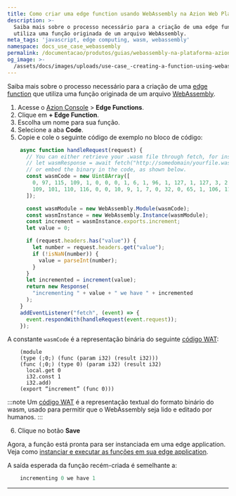 ```yaml
---
title: Como criar uma edge function usando WebAssembly na Azion Web Platform
description: >-
  Saiba mais sobre o processo necessário para a criação de uma edge function que
  utiliza uma função originada de um arquivo WebAssembly.
meta_tags: 'javascript, edge computing, wasm, webassembly'
namespace: docs_use_case_webassembly
permalink: /documentacao/produtos/guias/webassembly-na-plataforma-azion/
og_image: >-
  /assets/docs/images/uploads/use-case_-creating-a-function-using-webassembly.png
---
```


Saiba mais sobre o processo necessário para a criação de uma [edge function](/pt-br/documentacao/produtos/build/edge-application/edge-functions/) que utiliza uma função originada de um arquivo [WebAssembly](https://webassembly.org/getting-started/developers-guide/).

1. Acesse o [Azion Console](/pt-br/documentacao/produtos/guias/como-acessar-o-azion-console/) > **Edge Functions**.
2. Clique em **+ Edge Function**.
3. Escolha um nome para sua função.
4. Selecione a aba **Code**.
5. Copie e cole o seguinte código de exemplo no bloco de código:

```js
    async function handleRequest(request) {
      // You can either retrieve your .wasm file through fetch, for instance :
      // let wasmResponse = await fetch("http://somedomain/yourfile.wasm")
      // or embed the binary in the code, as shown below.
      const wasmCode = new Uint8Array([
        0, 97, 115, 109, 1, 0, 0, 0, 1, 6, 1, 96, 1, 127, 1, 127, 3, 2, 1, 0, 7, 13, 1, 9, 105, 110, 99, 114, 101,
        109, 101, 110, 116, 0, 0, 10, 9, 1, 7, 0, 32, 0, 65, 1, 106, 11,
      ]);

      const wasmModule = new WebAssembly.Module(wasmCode);
      const wasmInstance = new WebAssembly.Instance(wasmModule);
      const increment = wasmInstance.exports.increment;
      let value = 0;

      if (request.headers.has("value")) {
        let number = request.headers.get("value");
        if (!isNaN(number)) {
          value = parseInt(number);
        }
      }
      let incremented = increment(value);
      return new Response(
        "incrementing " + value + " we have " + incremented
      );
    }
    addEventListener("fetch", (event) => {
      event.respondWith(handleRequest(event.request));
    });
```

A constante `wasmCode` é a representação binária do seguinte [código WAT](https://developer.mozilla.org/en-US/docs/WebAssembly/Understanding_the_text_format):

```
    (module
    (type (;0;) (func (param i32) (result i32)))
    (func (;0;) (type 0) (param i32) (result i32)
      local.get 0
      i32.const 1
      i32.add)
    (export “increment” (func 0)))
```

:::note
Um [código WAT](https://developer.mozilla.org/en-US/docs/WebAssembly/Understanding_the_text_format) é a representação textual do formato binário do wasm, usado para permitir que o WebAssembly seja lido e editado por humanos.
:::

6. Clique no botão **Save**

Agora, a função está pronta para ser instanciada em uma edge application. Veja como [instanciar e executar as funções em sua edge application](/pt-br/documentacao/produtos/build/edge-application/edge-functions-instances/).

A saída esperada da função recém-criada é semelhante a:

```js
    incrementing 0 we have 1
```

---

